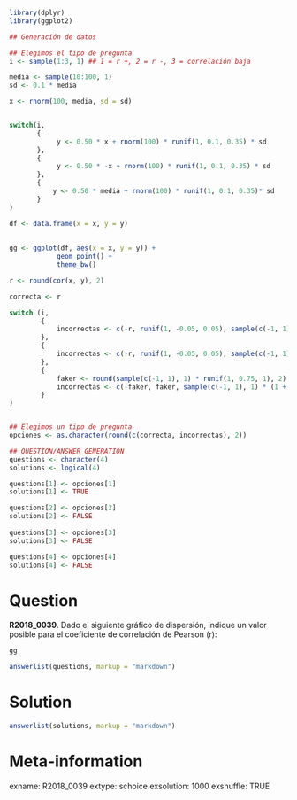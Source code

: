```r
library(dplyr)
library(ggplot2)

## Generación de datos

## Elegimos el tipo de pregunta
i <- sample(1:3, 1) ## 1 = r +, 2 = r -, 3 = correlación baja

media <- sample(10:100, 1)
sd <- 0.1 * media

x <- rnorm(100, media, sd = sd)


switch(i,
       {
            y <- 0.50 * x + rnorm(100) * runif(1, 0.1, 0.35) * sd
       },
       {
            y <- 0.50 * -x + rnorm(100) * runif(1, 0.1, 0.35) * sd
       },
       {
           y <- 0.50 * media + rnorm(100) * runif(1, 0.1, 0.35)* sd
       }
)

df <- data.frame(x = x, y = y)
        
        
gg <- ggplot(df, aes(x = x, y = y)) +
            geom_point() + 
            theme_bw()

r <- round(cor(x, y), 2)

correcta <- r

switch (i,
        {
            incorrectas <- c(-r, runif(1, -0.05, 0.05), sample(c(-1, 1), 1) * (1 + runif(1, 0.01, 0.5)))
        },
        {
            incorrectas <- c(-r, runif(1, -0.05, 0.05), sample(c(-1, 1), 1) * (1 + runif(1, 0.01, 0.5)))
        },
        {
            faker <- round(sample(c(-1, 1), 1) * runif(1, 0.75, 1), 2)
            incorrectas <- c(-faker, faker, sample(c(-1, 1), 1) * (1 + runif(1, 0.01, 0.5)))
        }
)


## Elegimos un tipo de pregunta
opciones <- as.character(round(c(correcta, incorrectas), 2))

## QUESTION/ANSWER GENERATION
questions <- character(4)
solutions <- logical(4)

questions[1] <- opciones[1]
solutions[1] <- TRUE

questions[2] <- opciones[2]
solutions[2] <- FALSE
    
questions[3] <- opciones[3]
solutions[3] <- FALSE

questions[4] <- opciones[4]
solutions[4] <- FALSE
```


Question
========
**R2018_0039**. Dado el siguiente gráfico de dispersión, indique un valor posible para el coeficiente de correlación de Pearson (r):  


```r
gg
```


```r
answerlist(questions, markup = "markdown")
```
  
  
Solution
========

```r
answerlist(solutions, markup = "markdown")
```

Meta-information
================
exname: R2018_0039
extype: schoice
exsolution: 1000
exshuffle: TRUE